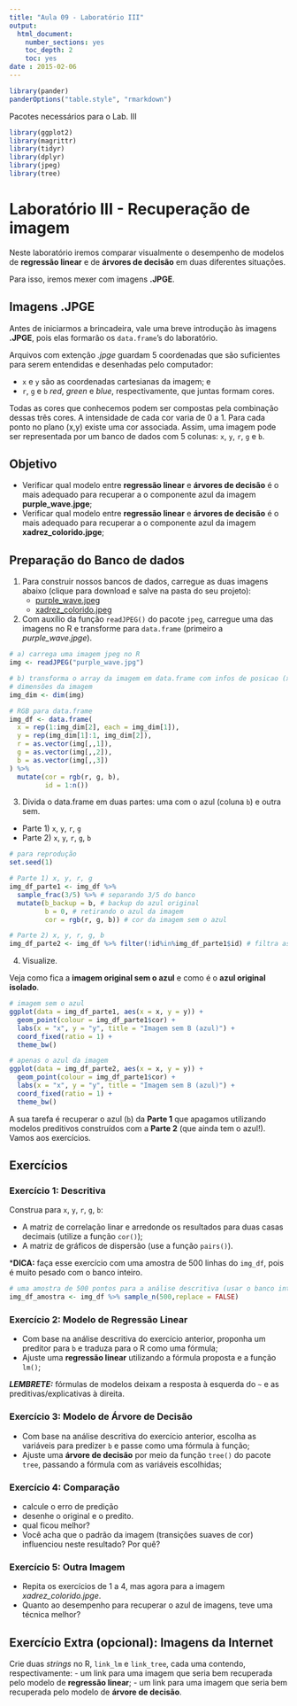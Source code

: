 ```yaml
---
title: "Aula 09 - Laboratório III"
output:
  html_document:
    number_sections: yes
    toc_depth: 2
    toc: yes
date : 2015-02-06
---
```


```r
library(pander)
panderOptions("table.style", "rmarkdown")
```


Pacotes necessários para o Lab. III

```r
library(ggplot2)
library(magrittr)
library(tidyr)
library(dplyr)
library(jpeg)
library(tree)
```

# Laboratório III - Recuperação de imagem

Neste laboratório iremos comparar visualmente o desempenho de modelos de **regressão linear** e de **árvores de decisão** em duas diferentes situações.

Para isso, iremos mexer com imagens **.JPGE**.

## Imagens **.JPGE**

Antes de iniciarmos a brincadeira, vale uma breve introdução às imagens **.JPGE**, pois elas formarão os `data.frame`'s do laboratório.

Arquivos com extenção *.jpge* guardam 5 coordenadas que são suficientes para serem entendidas e desenhadas pelo computador:

- `x` e `y` são as coordenadas cartesianas da imagem; e
- `r`, `g` e `b` *red*, *green* e *blue*, respectivamente, que juntas formam cores.

Todas as cores que conhecemos podem ser compostas pela combinação dessas três cores. A intensidade de cada cor varia de 0 a 1.
Para cada ponto no plano (x,y) existe uma cor associada. Assim, uma imagem pode ser representada por um banco de dados com 5 colunas: `x`, `y`, `r`, `g` e `b`.

## Objetivo

- Verificar qual modelo entre **regressão linear** e **árvores de decisão** é o mais adequado para recuperar a o componente azul da imagem **purple_wave.jpge**;
- Verificar qual modelo entre **regressão linear** e **árvores de decisão** é o mais adequado para recuperar a o componente azul da imagem **xadrez_colorido.jpge**;

## Preparação do Banco de dados

1. Para construir nossos bancos de dados, carregue as duas imagens abaixo (clique para download e salve na pasta do seu projeto):
    - [purple_wave.jpeg](http://curso-r.github.io)
    - [xadrez_colorido.jpeg](http://curso-r.github.io)
2. Com auxílio da função `readJPEG()` do pacote `jpeg`, carregue uma das imagens no R e transforme para `data.frame` (primeiro a *purple_wave.jpge*).

```r
# a) carrega uma imagem jpeg no R 
img <- readJPEG("purple_wave.jpg")

# b) transforma o array da imagem em data.frame com infos de posicao (x,y) e cor (r,g,b)
# dimensões da imagem
img_dim <- dim(img)

# RGB para data.frame
img_df <- data.frame(
  x = rep(1:img_dim[2], each = img_dim[1]),
  y = rep(img_dim[1]:1, img_dim[2]),
  r = as.vector(img[,,1]),
  g = as.vector(img[,,2]),
  b = as.vector(img[,,3])
) %>%
  mutate(cor = rgb(r, g, b),
         id = 1:n())
```

3. Divida o data.frame em duas partes: uma com o azul (coluna `b`) e outra sem.

- Parte 1) `x`, `y`, `r`, `g`
- Parte 2) `x`, `y`, `r`, `g`, `b`

```r
# para reprodução
set.seed(1) 

# Parte 1) x, y, r, g
img_df_parte1 <- img_df %>% 
  sample_frac(3/5) %>% # separando 3/5 do banco
  mutate(b_backup = b, # backup do azul original
         b = 0, # retirando o azul da imagem
         cor = rgb(r, g, b)) # cor da imagem sem o azul

# Parte 2) x, y, r, g, b
img_df_parte2 <- img_df %>% filter(!id%in%img_df_parte1$id) # filtra as linhas que estão na Parte 1
```

4. Visualize.

Veja como fica a **imagem original sem o azul** e como é o **azul original isolado**.

```r
# imagem sem o azul
ggplot(data = img_df_parte1, aes(x = x, y = y)) + 
  geom_point(colour = img_df_parte1$cor) +
  labs(x = "x", y = "y", title = "Imagem sem B (azul)") +
  coord_fixed(ratio = 1) +
  theme_bw()

# apenas o azul da imagem
ggplot(data = img_df_parte2, aes(x = x, y = y)) + 
  geom_point(colour = img_df_parte1$cor) +
  labs(x = "x", y = "y", title = "Imagem sem B (azul)") +
  coord_fixed(ratio = 1) +
  theme_bw()
```


A sua tarefa é recuperar o azul (`b`) da **Parte 1** que apagamos utilizando modelos preditivos construídos com a **Parte 2** (que ainda tem o azul!). Vamos aos exercícios.

## Exercícios

### Exercício 1: Descritiva

Construa para `x`, `y`, `r`, `g`, `b`:

- A matriz de correlação linar e arredonde os resultados para duas casas decimais (utilize a função `cor()`);
- A matriz de gráficos de dispersão (use a função `pairs()`).

***DICA:** faça esse exercício com uma amostra de 500 linhas do `img_df`, pois é muito pesado com o banco inteiro.

```r
# uma amostra de 500 pontos para a análise descritiva (usar o banco inteiro é desnecessário e demorado)
img_df_amostra <- img_df %>% sample_n(500,replace = FALSE)
```

### Exercício 2: Modelo de Regressão Linear

- Com base na análise descritiva do exercício anterior, proponha um preditor para `b` e traduza para o R como uma fórmula;
- Ajuste uma **regressão linear** utilizando a fórmula proposta e a função `lm()`;

***LEMBRETE:*** fórmulas de modelos deixam a resposta à esquerda do `~` e as preditivas/explicativas à direita.

### Exercício 3: Modelo de Árvore de Decisão

- Com base na análise descritiva do exercício anterior, escolha as variáveis para predizer `b` e passe como uma fórmula à função;
- Ajuste uma **árvore de decisão** por meio da função `tree()` do pacote `tree`, passando a fórmula com as variáveis escolhidas;

### Exercício 4: Comparação

- calcule o erro de predição
- desenhe o original e o predito.
- qual ficou melhor?
- Você acha que o padrão da imagem (transições suaves de cor) influenciou neste resultado? Por quê?

### Exercício 5: Outra Imagem

- Repita os exercícios de 1 a 4, mas agora para a imagem *xadrez_colorido.jpge*. 
- Quanto ao desempenho para recuperar o azul de imagens, teve uma técnica melhor?

## Exercício Extra (opcional): Imagens da Internet

Crie duas *strings* no R, `link_lm` e `link_tree`, cada uma contendo, respectivamente: 
- um link para uma imagem que seria bem recuperada pelo modelo de **regressão linear**;
- um link para uma imagem que seria bem recuperada pelo modelo de **árvore de decisão**.